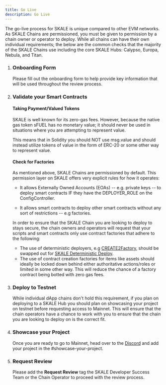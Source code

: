```yaml
---
title: Go Live
description: Go Live
---
```


The go-live process for SKALE is unique compared to other EVM networks.
As SKALE Chains are permissioned, you must be given to permission by a chain owner or operator to deploy.
While all chains can have their own individual requirements; the below are the common checks that the majority
of the SKALE Chains use including the core SKALE Hubs: Calypso, Europa, Nebula, and Titan.

<Steps>

1. ### Onboarding Form

   Please fill out the onboarding form to help provide key information that will be used throughout the review process.

	<LinkCard
		title="Onboarding Form"
		href="https://onboarding.skale.space"
	/>

2. ### Validate your Smart Contracts

   #### Taking Payment/Valued Tokens

   SKALE is well known for its zero-gas fees. However, because the native 
   gas token sFUEL has no monetary value; it should never be used in situations where
   you are attempting to represent value.

   This means that in Solidity you should NOT use msg.value and should instead utilize tokens of value in the 
   form of ERC-20 or some other way to represent value.

   #### Check for Factories

   As mentioned above, SKALE Chains are permissioned by default.
   This permission layer on SKALE offers very explicit rules for how it operates:

   - It allows Externally Owned Accounts (EOAs) -- e.g. private keys -- to deploy smart contracts IF
   they have the DEPLOYER_ROLE on the ConfigController.

   - It allows smart contracts to deploy other smart contracts without any sort of restrictions -- e.g factories.

   In order to ensure that the SKALE Chain you are looking to deploy to stays secure, the chain owners and operators 
   will request that your scripts and smart contracts only use contract factories that adhere to the following:

      - The use of deterministic deployers, e.g <a href="https://github.com/Arachnid/deterministic-deployment-proxy">CREATE2Factory</a>, should be swapped out for <a href="https://github.com/payvint/skale-deterministic-deployment-proxy">SKALE Deterministic Deploy</a>.
      - The use of contract creation factories for items like assets should ideally be locked down behind either authoritative actions/roles or limited in some other way. This
      will reduce the chance of a factory contract being botted with zero gas fees.

3. ### Deploy to Testnet

   While individual dApp chains don't hold this requirement, if you plan on deploying to a SKALE Hub you should plan on showcasing your project on 
   testnet before requesting access to Mainnet. This will ensure that the chain operators have a chance to work with you to ensure that
   the chain you are looking to deploy on is the correct fit.

4. ### Showcase your Project

   Once you are ready to go to Mainnet, head over to the <a href="https://discord.com/invite/gM5XBy6">Discord</a> and add your project in
   the #showcase-your-project.

5. ### Request Review

   Please add the **Request Review** tag the SKALE Developer Success Team or the Chain Operator to proceed with the review process.

</Steps>